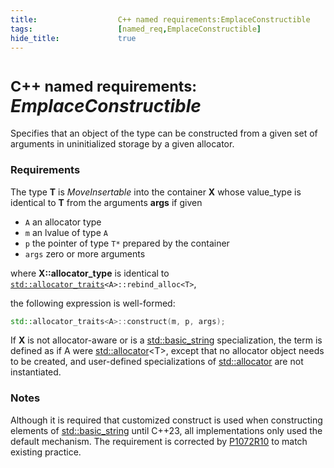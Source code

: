 ```yaml
---
title:                  C++ named requirements:EmplaceConstructible 
tags:                   [named_req,EmplaceConstructible]
hide_title:             true
---
```



# <Since v='cpp11'><small>C++ named requirements:</small> *EmplaceConstructible*</Since>

Specifies that an object of the type can be constructed from a given set of arguments in uninitialized storage by a given allocator.

### Requirements
The type **T** is *MoveInsertable* into the container **X** whose value_type is identical to **T** from the arguments **args** if given

* `A` an allocator type
* `m` an lvalue of type `A`
* `p` the pointer of type `T*` prepared by the container
* `args` zero or more arguments

where **X::allocator_type** is identical to <code><a href="/docs/std/memory/allocator_traits">std::allocator_traits</a>&lt;A&gt;::rebind_alloc&lt;T&gt;</code>,

the following expression is well-formed:
```cpp
std::allocator_traits<A>::construct(m, p, args);
```

If **X** is not allocator-aware or is a [std::basic_string](/docs/std/containers/strings/string) specialization, 
the term is defined as if A were [std::allocator](/docs/std/memory/allocator)&lt;T&gt;, 
except that no allocator object needs to be created, and user-defined specializations of [std::allocator](/docs/std/memory/allocator) are not instantiated.

### Notes
Although it is required that customized construct is used when constructing elements of [std::basic_string](/docs/std/containers/strings/string) until C++23, 
all implementations only used the default mechanism. 
The requirement is corrected by [P1072R10](https://www.open-std.org/jtc1/sc22/wg21/docs/papers/2021/p1072r10.html) to match existing practice.